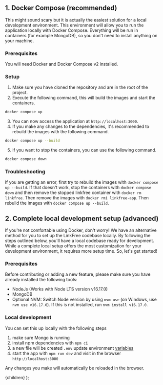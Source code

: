 
## 1. Docker Compose (recommended)

This might sound scary but it is actually the easiest solution for a local development environment.
This environment will allow you to run the application locally with Docker Compose. Everything will be run in containers (for example MongoDB), so you don't need to install anything on your machine.

### Prerequisites

You will need <Link href="https://docs.docker.com/compose/">Docker and Docker Compose v2</Link> installed.

### Setup

1. Make sure you have cloned the repository and are in the root of the project.
2. Execute the following command, this will build the images and start the containers.

```bash
docker compose up
```

3. You can now access the application at `http://localhost:3000`.
4. If you make any changes to the dependencies, it's recommended to rebuild the images with the following command.

```bash
docker compose up --build
```

5. If you want to stop the containers, you can use the following command.

```bash
docker compose down
```

### Troubleshooting

If you are getting an error, first try to rebuild the images with `docker compose up --build`. If that doesn't work, stop the containers with `docker compose down` and then remove the stopped linkfree container with `docker rm linkfree`. Then remove the images with `docker rmi linkfree-app`. Then rebuild the images with `docker compose up --build`.

## 2. Complete local development setup (advanced)

If you're not comfortable using Docker, don't worry! We have an alternative method for you to set up the LinkFree codebase locally.
By following the steps outlined below, you'll have a local codebase ready for development.
While a complete local setup offers the most customization for your development environment, it requires more setup time.
So, let's get started!

### Prerequisites

Before contributing or adding a new feature, please make sure you have already installed the following tools:

- <Link href="https://nodejs.org/en/download/">NodeJs</Link> (Works with Node LTS
  version v16.17.0)
- <Link href="https://www.mongodb.com/home">MongoDB</Link>
- Optional <Link href="https://github.com/nvm-sh/nvm">NVM</Link>: Switch Node version by using `nvm use` (on Windows, use `nvm use v16.17.0`). If this is not installed, run `nvm install v16.17.0`.

### Local development

You can set this up locally with the following steps

1. make sure Mongo is running
1. install npm dependencies with `npm ci`
1. a new file will be created `.env` update environment [variables](/docs/environments/environment-variables)
1. start the app with `npm run dev` and visit in the browser `http://localhost:3000`

Any changes you make will automatically be reloaded in the browser.

  <DocsLayout title="LinkFree Local Development with Docker Compose Documentation">
    {children}
  </DocsLayout>
);
